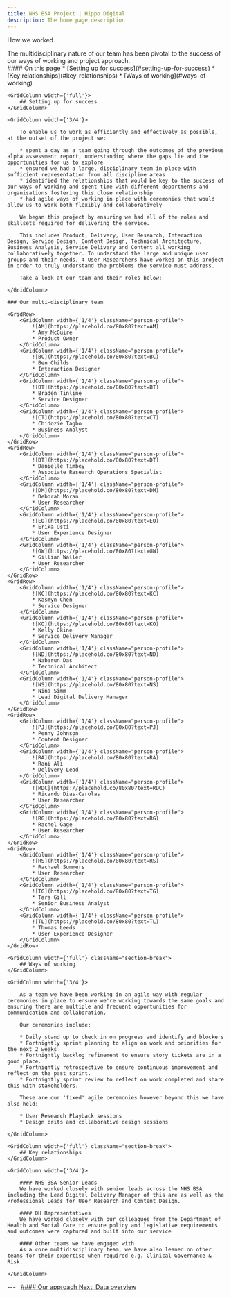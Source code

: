 ```yaml
---
title: NHS BSA Project | Hippo Digital
description: The home page description
---
```


<Heading caption='Our approach' tag='h1'>How we worked</Heading>

<GridRow>
    <GridColumn width={'2/3'}>
        <LeadParagraph>
            The multidisciplinary nature of our team has been pivotal to the success of our ways of working and project approach.
        </LeadParagraph>
    </GridColumn>
    <GridColumn width={'1/3'}>
        <nav className="in-page-nav">
            #### On this page
            * [Setting up for success](#setting-up-for-success)
            * [Key relationships](#key-relationships)
            * [Ways of working](#ways-of-working)
        </nav>
    </GridColumn>
</GridRow>

<GridRow>

    <GridColumn width={'full'}>
        ## Setting up for success
    </GridColumn>
    
    <GridColumn width={'3/4'}>

        To enable us to work as efficiently and effectively as possible, at the outset of the project we:
        
        * spent a day as a team going through the outcomes of the previous alpha assessment report, understanding where the gaps lie and the opportunities for us to explore
        * ensured we had a large, disciplinary team in place with sufficient representation from all discipline areas
        * identified the relationships that would be key to the success of our ways of working and spent time with different departments and organisations fostering this close relationship
        * had agile ways of working in place with ceremonies that would allow us to work both flexibly and collaboratively

        We began this project by ensuring we had all of the roles and skillsets required for delivering the service.

        This includes Product, Delivery, User Research, Interaction Design, Service Design, Content Design, Technical Architecture, Business Analysis, Service Delivery and Content all working collaboratively together. To understand the large and unique user groups and their needs, 4 User Researchers have worked on this project in order to truly understand the problems the service must address.

        Take a look at our team and their roles below:

    </GridColumn>

</GridRow>

<GridRow>
    
    ### Our multi-disciplinary team

    <GridRow>
        <GridColumn width={'1/4'} className="person-profile">
            ![AM](https://placehold.co/80x80?text=AM)
            * Amy McGuire
            * Product Owner
        </GridColumn>
        <GridColumn width={'1/4'} className="person-profile">
            ![BC](https://placehold.co/80x80?text=BC)
            * Ben Childs
            * Interaction Designer
        </GridColumn>
        <GridColumn width={'1/4'} className="person-profile">
            ![BT](https://placehold.co/80x80?text=BT)
            * Braden Tinline
            * Service Designer
        </GridColumn>
        <GridColumn width={'1/4'} className="person-profile">
            ![CT](https://placehold.co/80x80?text=CT)
            * Chidozie Tagbo
            * Business Analyst
        </GridColumn>
    </GridRow>
    <GridRow>
        <GridColumn width={'1/4'} className="person-profile">
            ![DT](https://placehold.co/80x80?text=DT)
            * Danielle Timbey
            * Associate Research Operations Specialist
        </GridColumn>
        <GridColumn width={'1/4'} className="person-profile">
            ![DM](https://placehold.co/80x80?text=DM)
            * Deborah Moran
            * User Researcher
        </GridColumn>
        <GridColumn width={'1/4'} className="person-profile">
            ![EO](https://placehold.co/80x80?text=EO)
            * Erika Osti
            * User Experience Designer
        </GridColumn>
        <GridColumn width={'1/4'} className="person-profile">
            ![GW](https://placehold.co/80x80?text=GW)
            * Gillian Waller
            * User Researcher
        </GridColumn>
    </GridRow>
    <GridRow>
        <GridColumn width={'1/4'} className="person-profile">
            ![KC](https://placehold.co/80x80?text=KC)
            * Kasmyn Chen
            * Service Designer
        </GridColumn>
        <GridColumn width={'1/4'} className="person-profile">
            ![KO](https://placehold.co/80x80?text=KO)
            * Kelly Okine
            * Service Delivery Manager
        </GridColumn>
        <GridColumn width={'1/4'} className="person-profile">
            ![ND](https://placehold.co/80x80?text=ND)
            * Nabarun Das
            * Technical Architect
        </GridColumn>
        <GridColumn width={'1/4'} className="person-profile">
            ![NS](https://placehold.co/80x80?text=NS)
            * Nina Simm
            * Lead Digital Delivery Manager
        </GridColumn>
    </GridRow>
    <GridRow>
        <GridColumn width={'1/4'} className="person-profile">
            ![PJ](https://placehold.co/80x80?text=PJ)
            * Penny Johnson
            * Content Designer
        </GridColumn>
        <GridColumn width={'1/4'} className="person-profile">
            ![RA](https://placehold.co/80x80?text=RA)
            * Rani Ali
            * Delivery Lead
        </GridColumn>
        <GridColumn width={'1/4'} className="person-profile">
            ![RDC](https://placehold.co/80x80?text=RDC)
            * Ricardo Dias-Carolas
            * User Researcher
        </GridColumn>
        <GridColumn width={'1/4'} className="person-profile">
            ![RG](https://placehold.co/80x80?text=RG)
            * Rachel Gage
            * User Researcher
        </GridColumn>
    </GridRow>
    <GridRow>
        <GridColumn width={'1/4'} className="person-profile">
            ![RS](https://placehold.co/80x80?text=RS)
            * Rachael Summers
            * User Researcher
        </GridColumn>
        <GridColumn width={'1/4'} className="person-profile">
            ![TG](https://placehold.co/80x80?text=TG)
            * Tara Gill
            * Senior Business Analyst
        </GridColumn>
        <GridColumn width={'1/4'} className="person-profile">
            ![TL](https://placehold.co/80x80?text=TL)
            * Thomas Leeds
            * User Experience Designer
        </GridColumn>
    </GridRow>

</GridRow>

<GridRow>

    <GridColumn width={'full'} className="section-break">
        ## Ways of working
    </GridColumn>
    
    <GridColumn width={'3/4'}>

        As a team we have been working in an agile way with regular ceremonies in place to ensure we're working towards the same goals and ensuring there are multiple and frequent opportunities for communication and collaboration.

        Our ceremonies include:

        * Daily stand up to check in on progress and identify and blockers
        * Fortnightly sprint planning to align on work and priorities for the next 2 weeks
        * Fortnightly backlog refinement to ensure story tickets are in a good place.
        * Fortnightly retrospective to ensure continuous improvement and reflect on the past sprint.
        * Fortnightly sprint review to reflect on work completed and share this with stakeholders.

        These are our 'fixed' agile ceremonies however beyond this we have also held:

        * User Research Playback sessions
        * Design crits and collaborative design sessions

    </GridColumn>

</GridRow>

<GridRow>

    <GridColumn width={'full'} className="section-break">
        ## Key relationships
    </GridColumn>
    
    <GridColumn width={'3/4'}>

        #### NHS BSA Senior Leads  
        We have worked closely with senior leads across the NHS BSA including the Lead Digital Delivery Manager of this are as well as the Professional Leads for User Research and Content Design.
        
        #### DH Representatives  
        We have worked closely with our colleagues from the Department of Health and Social Care to ensure policy and legislative requirements and outcomes were captured and built into our service
        
        #### Other teams we have engaged with
        As a core multidisciplinary team, we have also leaned on other teams for their expertise when required e.g. Clinical Governance & Risk.

    </GridColumn>

</GridRow>

<GridRow>
    <GridColumn width={'full'}>
        ---
    </GridColumn>
</GridRow>
<GridRow>
    <GridColumn width={'1/2'}>
        &nbsp;
    </GridColumn>
    <GridColumn width={'1/2'}>
        <a className="next-page" href="/approach/data">
            #### Our approach
            Next: <span>Data overview</span>
        </a>
    </GridColumn>
</GridRow>